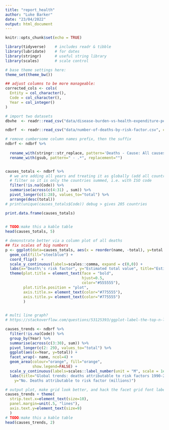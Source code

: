 ```yaml
---
title: "report_health"
author: "Luke Barker"
date: "23/04/2022"
output: html_document
---
```


```r
knitr::opts_chunk$set(echo = TRUE)

library(tidyverse)    # includes readr & tibble
library(lubridate)    # for dates
library(stringr)      # useful string library
library(scales)       # scale control

# base theme settings here:
theme_set(theme_bw())

## adjust columns to be more manageable:
corrected_cols <- cols(
  Entity = col_character(),
  Code = col_character(),
  Year = col_integer()
)

# import two datasets
dbvhe  <- readr::read_csv("data/disease-burden-vs-health-expenditure-per-capita.csv", col_types=corrected_cols) 

ndbrf  <- readr::read_csv("data/number-of-deaths-by-risk-factor.csv", col_types=corrected_cols)

# remove cumbersome column names prefix, then the suffix
ndbrf <- ndbrf %>% 
  
  rename_with(stringr::str_replace, pattern='Deaths - Cause: All causes - Risk: ', replacement="") %>%
  rename_with(gsub, pattern=" - .*", replacement="")



```
```r
causes_totals <- ndbrf %>%
  # we are adding all years and treating it as globally (add all countries only)
  # filter so it is only the countries summed, i.e. with ISO code 
  filter(!is.na(Code)) %>%
  summarise(across(c(4:31) , sum)) %>%
  pivot_longer(c(1:28), values_to="total") %>%
  arrange(desc(total))
# print(unique(causes_totals$Code)) debug > gives 205 countries

print.data.frame(causes_totals)

  
# TODO:make this a kable table
head(causes_totals, 5)

# demonstrate better via a column plot of all deaths 
## fix scales of big numbers
p <- ggplot(data=causes_totals, aes(x = reorder(name, -total), y=total )) +
  geom_col(fill="steelblue") + 
  coord_flip()  +
  scale_y_continuous(labels=scales::comma, expand = c(0,0)) +
  labs(x="Death\'s risk factor", y="Estimated total value", title="Estimated totals for deaths attributable to risk factor, globally, 1990-2019") +
  theme(plot.title = element_text(face = "bold",
                                  hjust=0.5,
                                  color="#555555"),
        plot.title.position = "plot",
        axis.title.x= element_text(color="#775555"),
        axis.title.y= element_text(color="#775555")
        )
  


```

```r

# multi line graph? 
# https://stackoverflow.com/questions/53125393/ggplot-label-the-top-n-lines

causes_trends <- ndbrf %>% 
  filter(!is.na(Code)) %>%
  group_by(Year) %>% 
  summarise(across(c(3:30), sum)) %>%
  pivot_longer(c(2: 29), values_to="total") %>%
  ggplot(aes(x=Year, y=total)) +
  facet_wrap(~ name, ncol=4) +
  geom_area(colour="orange", fill="orange", 
            show.legend=FALSE) +
  scale_y_continuous(labels=scales::label_number(unit = "M", scale = 1e-6, accuracy=1)) +
  labs(title="Global trends: deaths attributable to risk factors 1990-2020", 
    y="No. Deaths attributable to risk factor (millions)")

# output plot, make grid look better, and hack the facet grid font label size & grid spacing 
causes_trends + theme(
  strip.text.x=element_text(size=10), 
  panel.margin=unit(.5, "lines"),
  axis.text.y=element_text(size=9)
  )
# TODO:make this a kable table
head(causes_trends, 2)


```

```r

```

```r

```

```r

```

```r

```





